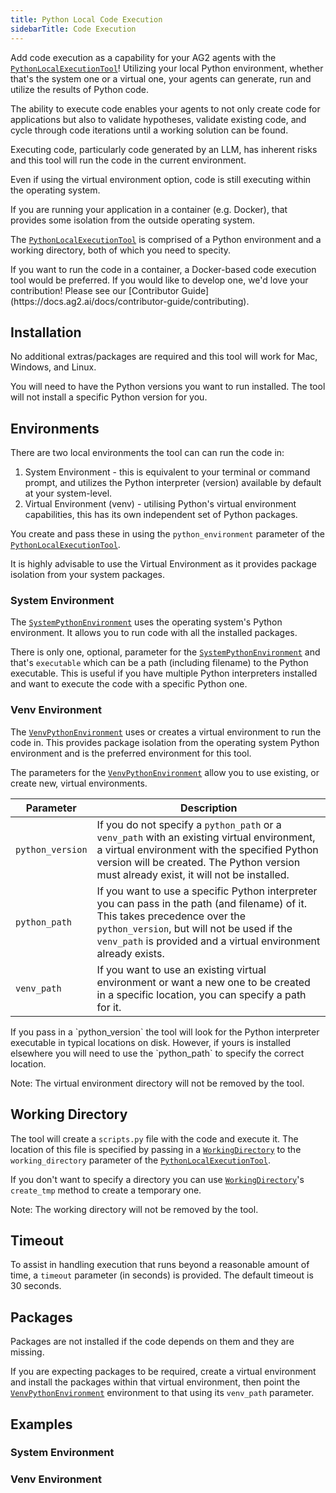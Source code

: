 ```yaml
---
title: Python Local Code Execution
sidebarTitle: Code Execution
---
```


Add code execution as a capability for your AG2 agents with the [`PythonLocalExecutionTool`](/docs/api-reference/autogen/tools/experimental/PythonLocalExecutionTool)! Utilizing your local Python environment, whether that's the system one or a virtual one, your agents can generate, run and utilize the results of Python code.

The ability to execute code enables your agents to not only create code for applications but also to validate hypotheses, validate existing code, and cycle through code iterations until a working solution can be found.

<Warning>
Executing code, particularly code generated by an LLM, has inherent risks and this tool will run the code in the current environment.

Even if using the virtual environment option, code is still executing within the operating system.

If you are running your application in a container (e.g. Docker), that provides some isolation from the outside operating system.
</Warning>

The [`PythonLocalExecutionTool`](/docs/api-reference/autogen/tools/experimental/PythonLocalExecutionTool) is comprised of a Python environment and a working directory, both of which you need to specity.

<Tip>
If you want to run the code in a container, a Docker-based code execution tool would be preferred. If you would like to develop one, we'd love your contribution! Please see our [Contributor Guide](https://docs.ag2.ai/docs/contributor-guide/contributing).
</Tip>

## Installation

No additional extras/packages are required and this tool will work for Mac, Windows, and Linux.

You will need to have the Python versions you want to run installed. The tool will not install a specific Python version for you.

## Environments

There are two local environments the tool can can run the code in:
1. System Environment - this is equivalent to your terminal or command prompt, and utilizes the Python interpreter (version) available by default at your system-level.
2. Virtual Environment (venv) - utilising Python's virtual environment capabilities, this has its own independent set of Python packages.

You create and pass these in using the `python_environment` parameter of the [`PythonLocalExecutionTool`](/docs/api-reference/autogen/tools/experimental/PythonLocalExecutionTool).

<Tip>
It is highly advisable to use the Virtual Environment as it provides package isolation from your system packages.
</Tip>

### System Environment

The [`SystemPythonEnvironment`](/docs/api-reference/autogen/environments/SystemPythonEnvironment) uses the operating system's Python environment. It allows you to run code with all the installed packages.

There is only one, optional, parameter for the [`SystemPythonEnvironment`](/docs/api-reference/autogen/environments/SystemPythonEnvironment) and that's `executable` which can be a path (including filename) to the Python executable. This is useful if you have multiple Python interpreters installed and want to execute the code with a specific Python one.

### Venv Environment

The [`VenvPythonEnvironment`](/docs/api-reference/autogen/environments/VenvPythonEnvironment) uses or creates a virtual environment to run the code in. This provides package isolation from the operating system Python environment and is the preferred environment for this tool.

The parameters for the [`VenvPythonEnvironment`](/docs/api-reference/autogen/environments/VenvPythonEnvironment) allow you to use existing, or create new, virtual environments.

| Parameter | Description |
| --- | --- |
| `python_version` | If you do not specify a `python_path` or a `venv_path` with an existing virtual environment, a virtual environment with the specified Python version will be created. The Python version must already exist, it will not be installed. |
| `python_path` | If you want to use a specific Python interpreter you can pass in the path (and filename) of it. This takes precedence over the `python_version`, but will not be used if the `venv_path` is provided and a virtual environment already exists. |
| `venv_path` | If you want to use an existing virtual environment or want a new one to be created in a specific location, you can specify a path for it. | 

<Tip>
If you pass in a `python_version` the tool will look for the Python interpreter executable in typical locations on disk. However, if yours is installed elsewhere you will need to use the `python_path` to specify the correct location.
</Tip>

Note: The virtual environment directory will not be removed by the tool.

## Working Directory

The tool will create a `scripts.py` file with the code and execute it. The location of this file is specified by passing in a [`WorkingDirectory`](/docs/api-reference/autogen/environments/WorkingDirectory) to the `working_directory` parameter of the [`PythonLocalExecutionTool`](/docs/api-reference/autogen/tools/experimental/PythonLocalExecutionTool).

If you don't want to specify a directory you can use [`WorkingDirectory`](/docs/api-reference/autogen/environments/WorkingDirectory)'s `create_tmp` method to create a temporary one.

Note: The working directory will not be removed by the tool.

## Timeout

To assist in handling execution that runs beyond a reasonable amount of time, a `timeout` parameter (in seconds) is provided. The default timeout is 30 seconds.

## Packages

Packages are not installed if the code depends on them and they are missing.

If you are expecting packages to be required, create a virtual environment and install the packages within that virtual environment, then point the [`VenvPythonEnvironment`](/docs/api-reference/autogen/environments/VenvPythonEnvironment) environment to that using its `venv_path` parameter.

## Examples

### System Environment


<CodeExecutionLocalSystem/>

### Venv Environment


<CodeExecutionLocalVenv/>